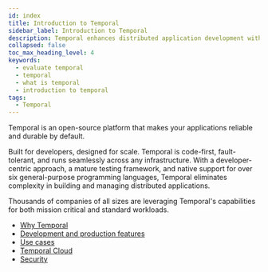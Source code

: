 ```yaml
---
id: index
title: Introduction to Temporal
sidebar_label: Introduction to Temporal
description: Temporal enhances distributed application development with clear code structure, fault-tolerance, and execution guarantees, trusted by thousands for mission-critical workloads.
collapsed: false
toc_max_heading_level: 4
keywords:
  - evaluate temporal
  - temporal
  - what is temporal
  - introduction to temporal
tags:
  - Temporal
---
```

Temporal is an open-source platform that makes your applications reliable and durable by default.

Built for developers, designed for scale. 
Temporal is code-first, fault-tolerant, and runs seamlessly across any infrastructure. 
With a developer-centric approach, a mature testing framework, and native support for over six general-purpose programming languages, Temporal eliminates complexity in building and managing distributed applications.

Thousands of companies of all sizes are leveraging Temporal's capabilities for both mission critical and standard workloads.

- [Why Temporal](/evaluate/why-temporal)
- [Development and production features](/evaluate/development-production-features)
- [Use cases](/evaluate/use-cases-design-patterns)
- [Temporal Cloud](/cloud)
- [Security](/security)
